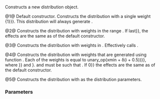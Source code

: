 {{cpp/numeric/random/discrete_distribution/title|discrete_distribution}}
{{cpp/numeric/random/discrete_distribution/navbar}}
{{dcl begin}}
{{dcl|num=1|since=c++11|1=
discrete_distribution();
}}
{{dcl|num=2|since=c++11|1=
template&lt; class InputIt &gt;
discrete_distribution( InputIt first, InputIt last );
}}
{{dcl|num=3|since=c++11|1=
discrete_distribution( std::initializer_list&lt;double&gt; weights );
}}
{{dcl|num=4|since=c++11|1=
template&lt; class UnaryOperation &gt;
discrete_distribution( std::size_t count, double xmin, double xmax,
                       UnaryOperation unary_op );
}}
{{dcl|num=5|since=c++11|1=
explicit discrete_distribution( const param_type&amp; params );
}}
{{dcl end}}

Constructs a new distribution object. 

@1@ Default constructor. Constructs the distribution with a single weight {{math|p {{=}} {1}}}. This distribution will always generate {{c|0}}.

@2@ Constructs the distribution with weights in the range {{range|first|last}}. If {{c|first {{==}} last}}, the effects are the same as of the default constructor.

@3@ Constructs the distribution with weights in {{c|weights}}. Effectively calls {{c|discrete_distribution(weights.begin(), weights.end())}}.

@4@ Constructs the distribution with {{c|count}} weights that are generated using function {{c|unary_op}}. Each of the weights is equal to {{math|w{{su|b=i}} {{=}} unary_op(xmin + δ(i + 0.5))}}, where {{math|δ {{=}} {{mfrac|(xmax − xmin)|count}}}} and {{math|i ∈ {0, ..., count − 1}}}. {{c|xmin}} and {{c|xmax}} must be such that {{math|δ &gt; 0}}. If {{c|count {{==}} 0}} the effects are the same as of the default constructor.

@5@ Constructs the distribution with {{c|params}} as the distribution parameters.

===Parameters===
{{par begin}}
{{par|first, last|the range of elements defining the numbers to use as weights. The type of the elements referred by {{tt|InputIterator}} must be convertible to {{c|double}}}}
{{par|weights|initializer list containing the weights}}
{{par op1|unary_op|rp=double|p1=double}}
{{par|params|the distribution parameter set}}
{{par hreq}}
{{par req named|InputIt|InputIterator}}
{{par end}}

{{langlinks|cs|de|es|fr|it|ja|ko|pl|pt|ru|zh}}